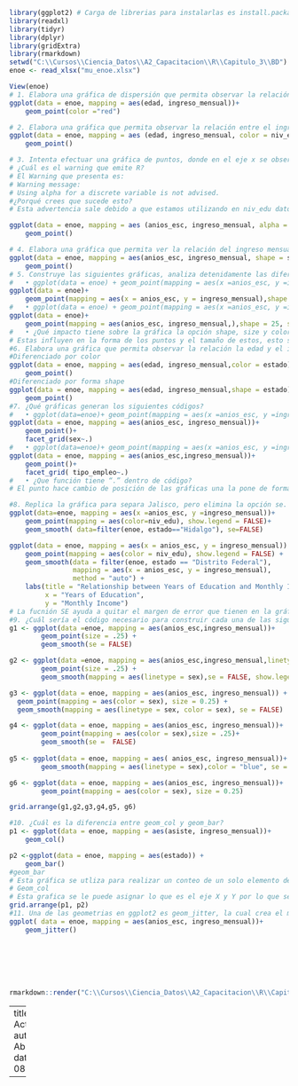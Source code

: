 
```r
library(ggplot2) # Carga de librerias para instalarlas es install.packages("nomrbeLibreria")
library(readxl)
library(tidyr)
library(dplyr)
library(gridExtra)
library(rmarkdown)
setwd("C:\\Cursos\\Ciencia_Datos\\A2_Capacitacion\\R\\Capitulo_3\\BD") # Busqueda de BD
enoe <- read_xlsx("mu_enoe.xlsx")

View(enoe)
# 1. Elabora una gráfica de dispersión que permita observar la relación entre el salario mensual y la edad. Donde todos los puntos sean rojos.
ggplot(data = enoe, mapping = aes(edad, ingreso_mensual))+
    geom_point(color ="red")

# 2. Elabora una gráfica que permita observar la relación entre el ingreso entre el salario mensual y la edad. Además que los puntos permitan identificar el nivel de escolaridad.
ggplot(data = enoe, mapping = aes (edad, ingreso_mensual, color = niv_edu))+
    geom_point()

# 3. Intenta efectuar una gráfica de puntos, donde en el eje x se observen los años de educación, en el eje y, el ingreso mensual y ademas usando la estética de alpha sobre la variable nivel de educación.
# ¿Cuál es el warning que emite R? 
# El Warning que presenta es: 
# Warning message:
# Using alpha for a discrete variable is not advised.
#¿Porqué crees que sucede esto?
# Esta advertencia sale debido a que estamos utilizando en niv_edu datos categoricos y no numericos 

ggplot(data = enoe, mapping = aes (anios_esc, ingreso_mensual, alpha = niv_edu))+
    geom_point()

# 4. Elabora una gráfica que permita ver la relación del ingreso mensual con los años de educación diferenciada por sexo, de manera que cambie no sólo el color del punto, sino ademas la forma. ¿Qué información relevante aporta esa gráfica?
ggplot(data = enoe, mapping = aes(anios_esc, ingreso_mensual, shape = sex, color = sex))+
    geom_point()
# 5. Construye las siguientes gráficas, analiza detenidamente las diferencias entre ellas y responde las preguntas.
#   • ggplot(data = enoe) + geom_point(mapping = aes(x =anios_esc, y =ingreso_mensual), shape=3, size=3, color=“red”)
ggplot(data = enoe)+ 
    geom_point(mapping = aes(x = anios_esc, y = ingreso_mensual),shape = 3, size =3, color = "red")
#   • ggplot(data = enoe) + geom_point(mapping = aes(x =anios_esc, y =ingreso_mensual), shape=5, size=1, color=“blue”)
ggplot(data = enoe)+
    geom_point(mapping = aes(anios_esc, ingreso_mensual,),shape = 25, size = 1, color = " blue")
#   • ¿Qué impacto tiene sobre la gráfica la opción shape, size y color cuando éstas se incluyen fuera de la función aes? 
# Estas influyen en la forma de los puntos y el tamaño de estos, esto sirve para darle mejor identificación a las gráficas
#6. Elabora una gráfica que permita observar la relación la edad y el ingreso mensual, diferenciando por estados usando primero color y después shape. ¿Observas alguna inconsistencia?
#Diferenciado por color
ggplot(data = enoe, mapping = aes(edad, ingreso_mensual,color = estado))+
    geom_point()
#Diferenciado por forma shape
ggplot(data = enoe, mapping = aes(edad, ingreso_mensual,shape = estado))+
    geom_point()
#7. ¿Qué gráficas generan los siguientes códigos?
#   • ggplot(data=enoe)+ geom_point(mapping = aes(x =anios_esc, y =ingreso_mensual))+ facet_grid(sex~.)
ggplot(data = enoe, mapping = aes(anios_esc, ingreso_mensual))+
    geom_point()+
    facet_grid(sex~.)
#   • ggplot(data=enoe)+ geom_point(mapping = aes(x =anios_esc, y =ingreso_mensual))+ facet_grid(. ~ tipo_empleo)
ggplot(data = enoe, mapping = aes(anios_esc,ingreso_mensual))+
    geom_point()+
    facet_grid( tipo_empleo~.)
#   • ¿Que función tiene “.” dentro de código?
# El punto hace cambio de posición de las gráficas una la pone de forma superior e inferior y la otra de izquierda a derecha

#8. Replica la gráfica para separa Jalisco, pero elimina la opción se. ¿Que función tiene se?
ggplot(data=enoe, mapping = aes(x =anios_esc, y =ingreso_mensual))+ 
    geom_point(mapping = aes(color=niv_edu), show.legend = FALSE)+ 
    geom_smooth( data=filter(enoe, estado=="Hidalgo"), se=FALSE)

ggplot(data = enoe, mapping = aes(x = anios_esc, y = ingreso_mensual)) +
    geom_point(mapping = aes(color = niv_edu), show.legend = FALSE) +
    geom_smooth(data = filter(enoe, estado == "Distrito Federal"), 
                mapping = aes(x = anios_esc, y = ingreso_mensual), 
                method = "auto") +
    labs(title = "Relationship between Years of Education and Monthly Income",
         x = "Years of Education",
         y = "Monthly Income")
# La fucnión SE ayuda a quitar el margen de error que tienen en la gráfica que muestra el Distrito Federal y en las demás
#9. ¿Cuál sería el código necesario para construir cada una de las siguientes gráficas?
g1 <- ggplot(data =enoe, mapping = aes(anios_esc,ingreso_mensual))+
        geom_point(size = .25) +  
        geom_smooth(se = FALSE)

g2 <- ggplot(data =enoe, mapping = aes(anios_esc,ingreso_mensual,linetype = sex))+
        geom_point(size = .25) +  
        geom_smooth(mapping = aes(linetype = sex),se = FALSE, show.legend = FALSE)

g3 <- ggplot(data = enoe, mapping = aes(anios_esc, ingreso_mensual)) +
  geom_point(mapping = aes(color = sex), size = 0.25) +
  geom_smooth(mapping = aes(linetype = sex, color = sex), se = FALSE)

g4 <- ggplot(data = enoe, mapping = aes(anios_esc, ingreso_mensual))+
        geom_point(mapping = aes(color = sex),size = .25)+
        geom_smooth(se =  FALSE)
 
g5 <- ggplot(data = enoe, mapping = aes( anios_esc, ingreso_mensual))+
        geom_smooth(mapping = aes(linetype = sex),color = "blue", se = FALSE)

g6 <- ggplot(data = enoe, mapping = aes(anios_esc, ingreso_mensual))+
        geom_point(mapping = aes(color = sex), size = 0.25)

grid.arrange(g1,g2,g3,g4,g5, g6)

#10. ¿Cuál es la diferencia entre geom_col y geom_bar?
p1 <- ggplot(data = enoe, mapping = aes(asiste, ingreso_mensual))+
    geom_col()

p2 <-ggplot(data = enoe, mapping = aes(estado)) +
    geom_bar()
#geom_bar
# Esta gráfica se utliza para realizar un conteo de un solo elemento de la gráfica
# Geom_col
# Esta grafica se le puede asignar lo que es el eje X y Y por lo que se puede dar un analisis de ambas cosas
grid.arrange(p1, p2)
#11. Una de las geometrias en ggplot2 es geom_jitter, la cual crea el mismo efecto que position=“jitter” ¿Cómo sería el código para construir la misma gráfica usando geom_jitter en lugar de position=“jitter”
ggplot( data = enoe, mapping = aes(anios_esc, ingreso_mensual))+
    geom_jitter()







rmarkdown::render("C:\\Cursos\\Ciencia_Datos\\A2_Capacitacion\\R\\Capitulo_3\\Actividades2.r", output_format = "pdf_document")
```



---
title: Actividades2.r
author: Abraham
date: '2023-08-28'

---
